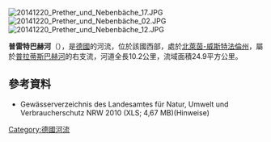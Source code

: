 {{Onesource|time=2020-08-13T05:21:03+00:00}}
{{Coord|50.47690|N|6.42458|E|display=title}}

[[Image:20141220_Prether_und_Nebenbäche_17.JPG|right]]
[[Image:20141220_Prether_und_Nebenbäche_02.JPG|right]]
[[Image:20141220_Prether_und_Nebenbäche_12.JPG|right]]

'''普雷特巴赫河'''（{{lang-de|Prether Bach}}），是[[德國|德國]]的河流，位於該國西部，處於[[北萊茵-威斯特法倫州|北萊茵-威斯特法倫州]]，屬於[[普拉蒂斯巴赫河|普拉蒂斯巴赫河]]的右支流，河道全長10.2公里，流域面積24.9平方公里。

==參考資料==
* Gewässerverzeichnis des Landesamtes für Natur, Umwelt und Verbraucherschutz NRW 2010 (XLS; 4,67 MB)(Hinweise)

{{Germany-geo-stub}}
[[Category:德國河流|Category:德國河流]]